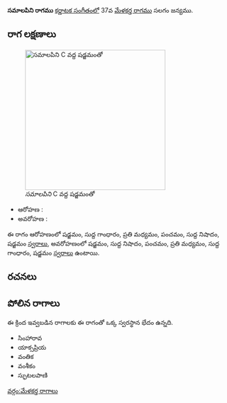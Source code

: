 {{Infobox ragam
	| name          	=  సమాలపిని
	| synonym	    	= 
	| mela          	= 
	| chakra        	= 
	| janaka        	= 
	| type          	= ఔదవ
	| arohanam      	= {{svaraC|S|G1|M2|P|N1|S'}} 
	| avarohanam    	= {{svaraC|S'|N1|P|M2|G1|S}}
	| jeeva         	=
	| chhaya        	=
	| nyasa         	=
	| vishesha      	= 
	| equivalent  		= 
}}
{{కర్ణాటక సంగీత రాగాలు}}
''' సమాలపిని రాగము''' [[కర్ణాటక సంగీతం]]లో 37వ [[మేళకర్త రాగము]] సలగం జన్యము. 


==రాగ లక్షణాలు==
[[Image:samalapini_kb2wiki.png|thumb|right|316px|'' సమాలపిని'' C వద్ద షడ్జమంతో]]

* ఆరోహణ : {{svaraC|S|G1|M2|P|N1|S'}} 
* అవరోహణ : {{svaraC|S'|N1|P|M2|G1|S}}

ఈ రాగం ఆరోహణంలో షడ్జమం, సుద్ద  గాంధారం, ప్రతి మధ్యమం, పంచమం, సుద్ద నిషాదం, షడ్జమం [[స్వరాలు]], అవరోహణంలో షడ్జమం, సుద్ద నిషాదం, పంచమం, ప్రతి మధ్యమం, సుద్ద  గాంధారం, షడ్జమం [[స్వరాలు]] ఉంటాయి.

==రచనలు==



==పోలిన రాగాలు==
ఈ క్రింద ఇవ్వబడిన రాగాలకు ఈ రాగంతో ఒక్క స్వరస్థాన భేదం ఉన్నది.
* సింహారావ
* యాక్సప్రియ
* వంతిక
* వంశీకం
* స్ఫుటలపాణి



[[వర్గం:మేళకర్త రాగాలు]]